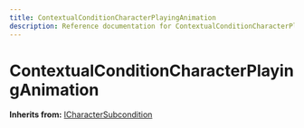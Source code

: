 ```yaml
---
title: ContextualConditionCharacterPlayingAnimation
description: Reference documentation for ContextualConditionCharacterPlayingAnimation meta class
---
```



# ContextualConditionCharacterPlayingAnimation

**Inherits from:** [ICharacterSubcondition](/classes/icharactersubcondition)

<ClassDetails file="/db/classes/ContextualConditionCharacterPlayingAnimation.8dff4b87207f.json" />
